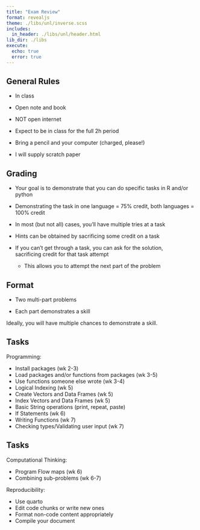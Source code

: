 ```yaml
---
title: "Exam Review"
format: revealjs
theme: ./libs/unl/inverse.scss
includes:
  in_header: ./libs/unl/header.html
lib_dir: ./libs
execute:
  echo: true
  error: true
---
```


## General Rules

- In class
- Open note and book
- NOT open internet

- Expect to be in class for the full 2h period

- Bring a pencil and your computer (charged, please!)
- I will supply scratch paper

## Grading

- Your goal is to demonstrate that you can do specific tasks in R and/or python

- Demonstrating the task in one language = 75% credit, both languages = 100% credit

- In most (but not all) cases, you'll have multiple tries at a task

- Hints can be obtained by sacrificing some credit on a task

- If you can't get through a task, you can ask for the solution,     
sacrificing credit for that task attempt
  - This allows you to attempt the next part of the problem

## Format

- Two multi-part problems

- Each part demonstrates a skill

Ideally, you will have multiple chances to demonstrate a skill.

## Tasks

Programming: 

- Install packages (wk 2-3)
- Load packages and/or functions from packages (wk 3-5)
- Use functions someone else wrote (wk 3-4)
- Logical Indexing (wk 5)
- Create Vectors and Data Frames (wk 5)
- Index Vectors and Data Frames (wk 5)
- Basic String operations (print, repeat, paste)
- If Statements (wk 6)
- Writing Functions (wk 7)
- Checking types/Validating user input (wk 7)

## Tasks

Computational Thinking: 

- Program Flow maps (wk 6)
- Combining sub-problems (wk 6-7)


Reproducibility:

- Use quarto
- Edit code chunks or write new ones
- Format non-code content appropriately
- Compile your document